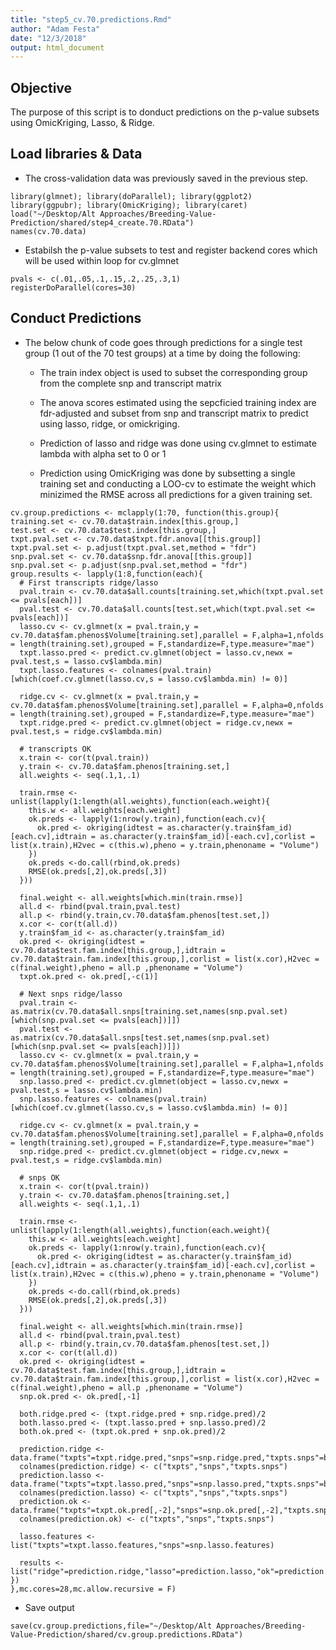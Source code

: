```yaml
---
title: "step5_cv.70.predictions.Rmd"
author: "Adam Festa"
date: "12/3/2018"
output: html_document
---
```


## Objective

The purpose of this script is to donduct predictions on the p-value subsets using OmicKriging, Lasso, & Ridge.

## Load libraries & Data

* The cross-validation data was previously saved in the previous step.

```
library(glmnet); library(doParallel); library(ggplot2)
library(ggpubr); library(OmicKriging); library(caret)
load("~/Desktop/Alt Approaches/Breeding-Value-Prediction/shared/step4_create.70.RData")
names(cv.70.data)
```

* Estabilsh the p-value subsets to test and register backend cores which will be used within loop for cv.glmnet

```
pvals <- c(.01,.05,.1,.15,.2,.25,.3,1)
registerDoParallel(cores=30)
```


## Conduct Predictions

* The below chunk of code goes through predictions for a single test group (1 out of the 70 test groups) at a time by doing the following:

  * The train index object is used to subset the corresponding group from the complete snp and transcript matrix
  
  *  The anova scores estimated using the sepcficied training index are fdr-adjusted and subset from snp and transcript matrix to predict using lasso, ridge, or omickriging.
  
  * Prediction of lasso and ridge was done using cv.glmnet to estimate lambda with alpha set to 0 or 1
  
  * Prediction using OmicKriging was done by subsetting a single training set and conducting a LOO-cv to estimate the weight which minizimed the RMSE across all predictions for a given training set.

```
cv.group.predictions <- mclapply(1:70, function(this.group){
training.set <- cv.70.data$train.index[this.group,]
test.set <- cv.70.data$test.index[this.group,]
txpt.pval.set <- cv.70.data$txpt.fdr.anova[[this.group]]
txpt.pval.set <- p.adjust(txpt.pval.set,method = "fdr")
snp.pval.set <- cv.70.data$snp.fdr.anova[[this.group]]
snp.pval.set <- p.adjust(snp.pval.set,method = "fdr")
group.results <- lapply(1:8,function(each){
  # First transcripts ridge/lasso
  pval.train <- cv.70.data$all.counts[training.set,which(txpt.pval.set <= pvals[each])]
  pval.test <- cv.70.data$all.counts[test.set,which(txpt.pval.set <= pvals[each])]
  lasso.cv <- cv.glmnet(x = pval.train,y = cv.70.data$fam.phenos$Volume[training.set],parallel = F,alpha=1,nfolds = length(training.set),grouped = F,standardize=F,type.measure="mae")
  txpt.lasso.pred <- predict.cv.glmnet(object = lasso.cv,newx = pval.test,s = lasso.cv$lambda.min)
  txpt.lasso.features <- colnames(pval.train)[which(coef.cv.glmnet(lasso.cv,s = lasso.cv$lambda.min) != 0)]
  
  ridge.cv <- cv.glmnet(x = pval.train,y = cv.70.data$fam.phenos$Volume[training.set],parallel = F,alpha=0,nfolds = length(training.set),grouped = F,standardize=F,type.measure="mae")
  txpt.ridge.pred <- predict.cv.glmnet(object = ridge.cv,newx = pval.test,s = ridge.cv$lambda.min)
  
  # transcripts OK
  x.train <- cor(t(pval.train))
  y.train <- cv.70.data$fam.phenos[training.set,]
  all.weights <- seq(.1,1,.1)
  
  train.rmse <- unlist(lapply(1:length(all.weights),function(each.weight){
    this.w <- all.weights[each.weight]
    ok.preds <- lapply(1:nrow(y.train),function(each.cv){
      ok.pred <- okriging(idtest = as.character(y.train$fam_id)[each.cv],idtrain = as.character(y.train$fam_id)[-each.cv],corlist = list(x.train),H2vec = c(this.w),pheno = y.train,phenoname = "Volume")
    })
    ok.preds <-do.call(rbind,ok.preds)
    RMSE(ok.preds[,2],ok.preds[,3])
  }))
  
  final.weight <- all.weights[which.min(train.rmse)]
  all.d <- rbind(pval.train,pval.test)
  all.p <- rbind(y.train,cv.70.data$fam.phenos[test.set,])
  x.cor <- cor(t(all.d))
  y.train$fam_id <- as.character(y.train$fam_id)
  ok.pred <- okriging(idtest = cv.70.data$test.fam.index[this.group,],idtrain = cv.70.data$train.fam.index[this.group,],corlist = list(x.cor),H2vec = c(final.weight),pheno = all.p ,phenoname = "Volume")
  txpt.ok.pred <- ok.pred[,-c(1)]
  
  # Next snps ridge/lasso
  pval.train <- as.matrix(cv.70.data$all.snps[training.set,names(snp.pval.set)[which(snp.pval.set <= pvals[each])]])
  pval.test <- as.matrix(cv.70.data$all.snps[test.set,names(snp.pval.set)[which(snp.pval.set <= pvals[each])]])
  lasso.cv <- cv.glmnet(x = pval.train,y = cv.70.data$fam.phenos$Volume[training.set],parallel = F,alpha=1,nfolds = length(training.set),grouped = F,standardize=F,type.measure="mae")
  snp.lasso.pred <- predict.cv.glmnet(object = lasso.cv,newx = pval.test,s = lasso.cv$lambda.min)
  snp.lasso.features <- colnames(pval.train)[which(coef.cv.glmnet(lasso.cv,s = lasso.cv$lambda.min) != 0)]
  
  ridge.cv <- cv.glmnet(x = pval.train,y = cv.70.data$fam.phenos$Volume[training.set],parallel = F,alpha=0,nfolds = length(training.set),grouped = F,standardize=F,type.measure="mae")
  snp.ridge.pred <- predict.cv.glmnet(object = ridge.cv,newx = pval.test,s = ridge.cv$lambda.min)
  
  # snps OK
  x.train <- cor(t(pval.train))
  y.train <- cv.70.data$fam.phenos[training.set,]
  all.weights <- seq(.1,1,.1)
  
  train.rmse <- unlist(lapply(1:length(all.weights),function(each.weight){
    this.w <- all.weights[each.weight]
    ok.preds <- lapply(1:nrow(y.train),function(each.cv){
      ok.pred <- okriging(idtest = as.character(y.train$fam_id)[each.cv],idtrain = as.character(y.train$fam_id)[-each.cv],corlist = list(x.train),H2vec = c(this.w),pheno = y.train,phenoname = "Volume")
    })
    ok.preds <-do.call(rbind,ok.preds)
    RMSE(ok.preds[,2],ok.preds[,3])
  }))
  
  final.weight <- all.weights[which.min(train.rmse)]
  all.d <- rbind(pval.train,pval.test)
  all.p <- rbind(y.train,cv.70.data$fam.phenos[test.set,])
  x.cor <- cor(t(all.d))
  ok.pred <- okriging(idtest = cv.70.data$test.fam.index[this.group,],idtrain = cv.70.data$train.fam.index[this.group,],corlist = list(x.cor),H2vec = c(final.weight),pheno = all.p ,phenoname = "Volume")
  snp.ok.pred <- ok.pred[,-1]
  
  both.ridge.pred <- (txpt.ridge.pred + snp.ridge.pred)/2
  both.lasso.pred <- (txpt.lasso.pred + snp.lasso.pred)/2
  both.ok.pred <- (txpt.ok.pred + snp.ok.pred)/2
  
  prediction.ridge <- data.frame("txpts"=txpt.ridge.pred,"snps"=snp.ridge.pred,"txpts.snps"=both.ridge.pred)
  colnames(prediction.ridge) <- c("txpts","snps","txpts.snps")
  prediction.lasso <- data.frame("txpts"=txpt.lasso.pred,"snps"=snp.lasso.pred,"txpts.snps"=both.lasso.pred)
  colnames(prediction.lasso) <- c("txpts","snps","txpts.snps")
  prediction.ok <- data.frame("txpts"=txpt.ok.pred[,-2],"snps"=snp.ok.pred[,-2],"txpts.snps"=both.ok.pred[,-2])
  colnames(prediction.ok) <- c("txpts","snps","txpts.snps")
  
  lasso.features <- list("txpts"=txpt.lasso.features,"snps"=snp.lasso.features)
  
  results <- list("ridge"=prediction.ridge,"lasso"=prediction.lasso,"ok"=prediction.ok,"lasso.feats"=lasso.features)
})
},mc.cores=28,mc.allow.recursive = F)
```

* Save output

```
save(cv.group.predictions,file="~/Desktop/Alt Approaches/Breeding-Value-Prediction/shared/cv.group.predictions.RData")
```